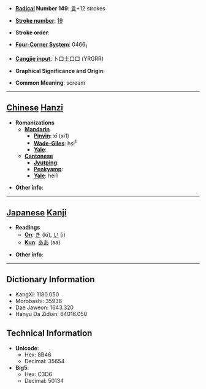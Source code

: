 * '''[[Wiktionary:Chinese radical index| Radical]] Number 149''': [[Wiktionary:Chinese radical index 言|言]]+12 strokes

* '''[[Wiktionary:Chinese total strokes index|Stroke number]]''': [[Wiktionary:Chinese total strokes index 19|19]]

* '''Stroke order''': 

* '''[[Wiktionary:Chinese four corner index|Four-Corner System]]''': 0466<sub>1</sub>

* '''[[Wiktionary:Chinese Cangjie index|Cangjie input]]''': 卜口土口口 (YRGRR)

* '''Graphical Significance and Origin''': 

* '''Common Meaning''': scream

----

== [[Chinese]] [[Hanzi]] ==

* '''Romanizations'''
** '''[[Mandarin]]'''
*** '''[[Pinyin]]''': xī (xi1)
*** '''[[Wade-Giles]]''': hsi<sup>1</sup>
*** '''[[Yale]]''': 
** '''[[Cantonese]]'''
*** '''[[Jyutping]]''':
*** '''[[Penkyamp]]''': 
*** '''[[Yale]]''': hei1

* '''Other info''': 

----

== [[Japanese]] [[Kanji]] ==

* '''Readings'''
** '''[[On]]''': [[き]] (ki), [[い]] (i)
** '''[[Kun]]''': [[ああ]] (aa)

* '''Other info''':  

----

== Dictionary Information ==

* KangXi: 1180.050
* Morobashi: 35938
* Dae Jaweon: 1643.320
* Hanyu Da Zidian: 64016.050

== Technical Information ==

* '''Unicode''':
** Hex: 8B46
** Decimal: 35654
* '''Big5''':
** Hex: C3D6
** Decimal: 50134
